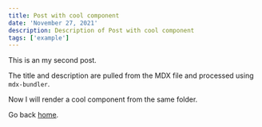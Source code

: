```yaml
---
title: Post with cool component
date: 'November 27, 2021'
description: Description of Post with cool component
tags: ['example']
---
```



This is an my second post.

The title and description are pulled from the MDX file and processed using `mdx-bundler`.

Now I will render a cool component from the same folder.

<Cool />

Go back [home](/).
